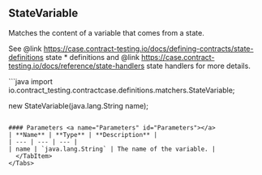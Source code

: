 
## StateVariable

Matches the content of a variable that comes from a state.

See @link https://case.contract-testing.io/docs/defining-contracts/state-definitions state * definitions
and @link https://case.contract-testing.io/docs/reference/state-handlers state handlers for
more details.

<Tabs groupId="language">
  <TabItem value="java" label="Java">
```java
import io.contract_testing.contractcase.definitions.matchers.StateVariable;

new StateVariable(java.lang.String name);
```

#### Parameters <a name="Parameters" id="Parameters"></a>
| **Name** | **Type** | **Description** |
| --- | --- | --- |
| name | `java.lang.String` | The name of the variable. |
  </TabItem>
</Tabs>
